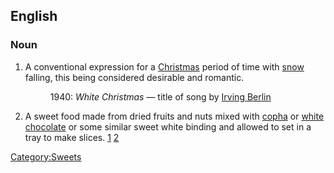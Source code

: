 {{wikipedia}}
==English==
===Noun===
{{en-noun|sg=[[white]] [[Christmas]]}}
# A conventional expression for a [[Christmas]] period of time with [[snow]] falling, this being considered desirable and romantic.
#: 1940: ''White Christmas'' &mdash; title of song by [[w:Irving Berlin|Irving Berlin]]
# {{AU}} A sweet food made from dried fruits and nuts mixed with [[copha]] or [[white chocolate]] or some similar sweet white binding and allowed to set in a tray to make slices. [http://www.abc.net.au/westqld/stories/s1532022.htm] [http://www.abc.net.au/northwest/stories/s2119471.htm]
[[Category:Sweets]]